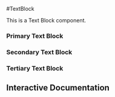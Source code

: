 

<Meta of={Story} />

#TextBlock

This is a Text Block component.

### Primary Text Block

<Canvas of={Story.TextBlockPrimary} layout="centered" />

### Secondary Text Block

<Canvas of={Story.TextBlockSecondary} layout="centered" />

### Tertiary Text Block

<Canvas of={Story.TextBlockTertiary} layout="centered" />

## Interactive Documentation

<Primary />
<Controls />